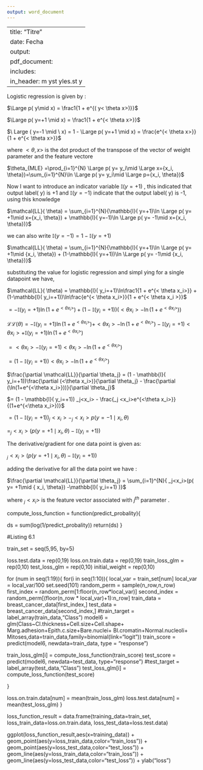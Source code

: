 ```yaml
---
output: word_document
---
```

----
title: "Titre"
date: Fecha
output:
    pdf_document:
        includes:
            in_header: m yst yles.st y
----

Logistic regression is given by :


$\Large p( y\mid   x) = \frac1{1 + e^{( y<  \theta   x>)}}$ 



$\Large p( y=+1 \mid  x) = \frac1{1 + e^{<  \theta x>}}$


$\ Large ( y=-1 \mid \ x) = 1 - \Large p( y=+1 \mid   x) = \frac{e^{<  \theta x>}}{1 + e^{<  \theta x>}}$



where $<\theta, x>$ is the dot product of the transpose of the  vector of weight parameter and the feature vectore



$\theta_{MLE} =\prod_{i=1}^{N} \Large p( y= y_i\mid \Large x={x_i,  \theta})=\sum_{i=1}^{N}\ln \Large p( y= y_i\mid \Large p={x_i,  \theta})$




Now I want to introduce an indicator variable $\mathbb{I}( y=+1)$ , this indicated that output label( y) is +1 and $\mathbb{I}( y=-1)$  indicate that the output label( y) is  -1, using this knowledge



$\mathcal{LL}(  \theta) = \sum_{i=1}^{N}{\mathbb{I}( y=+1)\ln \Large p( y= +1\mid  x={x_i,  \theta}) + \mathbb{I}( y=-1)\ln \Large p( y= -1\mid  x={x_i,  \theta})}$



we can also write $\mathbb{I}( y=-1) = 1 - \mathbb{I}( y=+1)$



$\mathcal{LL}(  \theta) = \sum_{i=1}^{N}{\mathbb{I}( y=+1)\ln \Large p( y= +1\mid {x_i,  \theta}) + (1-\mathbb{I}( y=+1))\ln \Large p( y= -1\mid {x_i,  \theta})}$



substituting the value for logistic regression and simpl ying for a single datapoint we have,

$\mathcal{LL}(  \theta) = \mathbb{I}( y_i=+1)\ln\frac1{1 + e^{<  \theta x_i>}} + (1-\mathbb{I}( y_i=+1))\ln\frac{e^{<  \theta x_i>}}{1 + e^{<  \theta x_i >}}$


$=-\mathbb{I}( y_i=+1)\ln(1 + e^{<  \theta x_i>}) + (1-\mathbb{I}( y_i=+1))(<  \theta x_i> - \ln(1+e^{<  \theta x_i>}) )$



$\mathcal{LL}(  \theta)=-\mathbb{I}( y_i=+1)\ln(1 + e^{<  \theta x_i>}) + < \theta x_i> - \ln(1+e^{<  \theta x_i>}) - \mathbb{I}( y_i=+1)<  \theta x_i> + \mathbb{I}( y_i=+1)\ln(1+e^{<  \theta x_i>})$




$=   <\theta x_i> - \mathbb{I}( y_i=+1)<\theta x_i> - \ln(1+e^{<\theta x_i>})$



$=  (1 - \mathbb{I}(y_i=+1))<\theta x_i>  - \ln(1+e^{<\theta x_i>})$


$\frac{\partial \mathcal{LL}}{\partial   \theta_j} = (1 - \mathbb{I}( y_i=+1))\frac{\partial (<\theta x_i>)}{\partial   \theta_j} - \frac{\partial (\ln(1+e^{<\theta x_i>}))}{\partial   \theta_j}$



$= (1 - \mathbb{I}( y_i=+1)) _j<x_i> - \frac{_j <x_i>e^{<\theta x_i>}}{(1+e^{<\theta x_i>})}$


$= (1 -\mathbb{I}( y_i=+1))_j<x_i> -  _j<x_i> p( y= -1\mid {  x_i,\theta})$



$= _j<x_i>(p( y= +1\mid {x_i, \theta}) -\mathbb{I}( y_i=+1))$



The derivative/gradient for one data point is given as:


$_j<x_i>(p( y= +1\mid {x_i, \theta}) -\mathbb{I}( y_i=+1))$


 
adding the derivative for all the data point we have :

$\frac{\partial \mathcal{LL}}{\partial   \theta_j} = \sum_{i=1}^{N}{  _j<x_i>(p( y= +1\mid {  x_i, \theta}) -\mathbb{I}( y_i=+1) )}$

where $_j<x_i>$ is the feature vector associated with $j^{th}$ parameter .



compute_loss_function =  function(predict_probality){
  
  ds = sum(log(1/predict_probality))
  return(ds)
}

#Listing 6.1

train_set = seq(5,95, by=5)

loss.test.data = rep(0,19)
loss.on.train.data = rep(0,19)
train_loss_glm = rep(0,10)
test_loss_glm = rep(0,10)
initial_weight = rep(0,10)

for (num in seq(1:19)){
  for(i in seq(1:10)){
    local_var = train_set[num]
    local_var = local_var/100
    set.seed(101)
  random_perm = sample(n_row,n_row)
  first_index = random_perm[1:floor(n_row*local_var)]
  second_index = random_perm[(floor(n_row * local_var)+1):n_row]
  train_data = breast_cancer_data[first_index,]
  test_data = breast_cancer_data[second_index,]
#train_target = label_array(train_data,"Class")
model6 = glm(Class~Cl.thickness+Cell.size+Cell.shape+
                Marg.adhesion+Epith.c.size+Bare.nuclei+
                Bl.cromatin+Normal.nucleoli+
                Mitoses,data=train_data,family=binomial(link="logit"))
train_score = predict(model6, newdata=train_data, type = "response")

train_loss_glm[i] = compute_loss_function(train_score)
test_score = predict(model6, newdata=test_data, type="response")
#test_target = label_array(test_data,"Class")
test_loss_glm[i] = compute_loss_function(test_score)

  }
  
  loss.on.train.data[num] = mean(train_loss_glm)
  loss.test.data[num] = mean(test_loss_glm)
}

loss_function_result = data.frame(training_data=train_set,
                                  loss_train_data=loss.on.train.data,
                                  loss_test_data=loss.test.data)


ggplot(loss_function_result,aes(x=training_data)) + geom_point(aes(y=loss_train_data,color="train_loss")) + geom_point(aes(y=loss_test_data,color="test_loss")) + geom_line(aes(y=loss_train_data,color="train_loss")) + geom_line(aes(y=loss_test_data,color="test_loss")) + ylab("loss")

